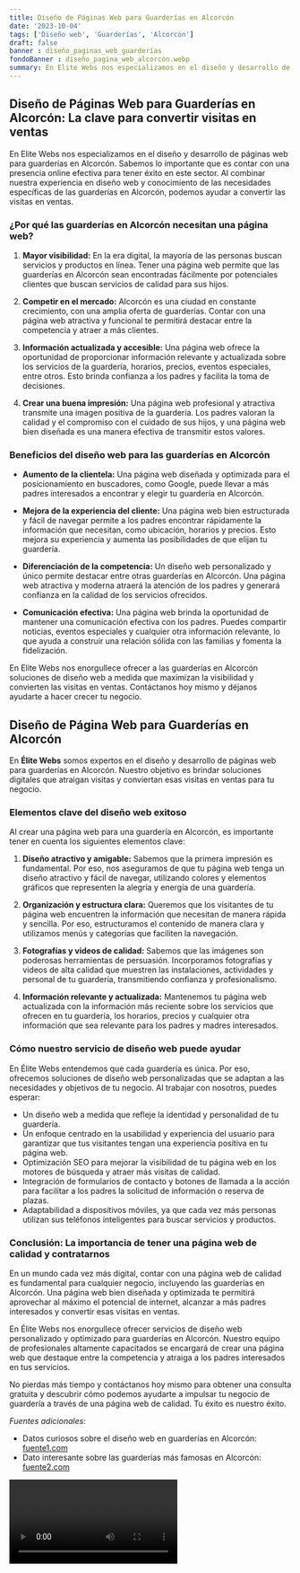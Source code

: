```yaml
---
title: Diseño de Páginas Web para Guarderías en Alcorcón
date: '2023-10-04'
tags: ['Diseño web', 'Guarderías', 'Alcorcón']
draft: false
banner : diseño_paginas_web_guarderías
fondoBanner : diseño_pagina_web_alcorcón.webp
summary: En Elite Webs nos especializamos en el diseño y desarrollo de páginas web para guarderías en Alcorcón. Sabemos lo importante que es contar con una presencia online efectiva para tener éxito en este sector. Al combinar nuestra experiencia en diseño web y conocimiento de las necesidades específicas de las guarderías en Alcorcón, podemos ayudar a convertir las visitas en ventas.
---
```


## Diseño de Páginas Web para Guarderías en Alcorcón: La clave para convertir visitas en ventas

En Elite Webs nos especializamos en el diseño y desarrollo de páginas web para guarderías en Alcorcón. Sabemos lo importante que es contar con una presencia online efectiva para tener éxito en este sector. Al combinar nuestra experiencia en diseño web y conocimiento de las necesidades específicas de las guarderías en Alcorcón, podemos ayudar a convertir las visitas en ventas.

### ¿Por qué las guarderías en Alcorcón necesitan una página web?

1. **Mayor visibilidad:** En la era digital, la mayoría de las personas buscan servicios y productos en línea. Tener una página web permite que las guarderías en Alcorcón sean encontradas fácilmente por potenciales clientes que buscan servicios de calidad para sus hijos.

2. **Competir en el mercado:** Alcorcón es una ciudad en constante crecimiento, con una amplia oferta de guarderías. Contar con una página web atractiva y funcional te permitirá destacar entre la competencia y atraer a más clientes.

3. **Información actualizada y accesible:** Una página web ofrece la oportunidad de proporcionar información relevante y actualizada sobre los servicios de la guardería, horarios, precios, eventos especiales, entre otros. Esto brinda confianza a los padres y facilita la toma de decisiones.

4. **Crear una buena impresión:** Una página web profesional y atractiva transmite una imagen positiva de la guardería. Los padres valoran la calidad y el compromiso con el cuidado de sus hijos, y una página web bien diseñada es una manera efectiva de transmitir estos valores.

### Beneficios del diseño web para las guarderías en Alcorcón

- **Aumento de la clientela:** Una página web diseñada y optimizada para el posicionamiento en buscadores, como Google, puede llevar a más padres interesados a encontrar y elegir tu guardería en Alcorcón.

- **Mejora de la experiencia del cliente:** Una página web bien estructurada y fácil de navegar permite a los padres encontrar rápidamente la información que necesitan, como ubicación, horarios y precios. Esto mejora su experiencia y aumenta las posibilidades de que elijan tu guardería.

- **Diferenciación de la competencia:** Un diseño web personalizado y único permite destacar entre otras guarderías en Alcorcón. Una página web atractiva y moderna atraerá la atención de los padres y generará confianza en la calidad de los servicios ofrecidos.

- **Comunicación efectiva:** Una página web brinda la oportunidad de mantener una comunicación efectiva con los padres. Puedes compartir noticias, eventos especiales y cualquier otra información relevante, lo que ayuda a construir una relación sólida con las familias y fomenta la fidelización.

En Elite Webs nos enorgullece ofrecer a las guarderías en Alcorcón soluciones de diseño web a medida que maximizan la visibilidad y convierten las visitas en ventas. Contáctanos hoy mismo y déjanos ayudarte a hacer crecer tu negocio.

<GifSeo />

<Cta />

## Diseño de Página Web para Guarderías en Alcorcón

En **Élite Webs** somos expertos en el diseño y desarrollo de páginas web para guarderías en Alcorcón. Nuestro objetivo es brindar soluciones digitales que atraigan visitas y conviertan esas visitas en ventas para tu negocio.

### Elementos clave del diseño web exitoso

Al crear una página web para una guardería en Alcorcón, es importante tener en cuenta los siguientes elementos clave:

1. **Diseño atractivo y amigable:** Sabemos que la primera impresión es fundamental. Por eso, nos aseguramos de que tu página web tenga un diseño atractivo y fácil de navegar, utilizando colores y elementos gráficos que representen la alegría y energía de una guardería.

2. **Organización y estructura clara:** Queremos que los visitantes de tu página web encuentren la información que necesitan de manera rápida y sencilla. Por eso, estructuramos el contenido de manera clara y utilizamos menús y categorías que faciliten la navegación.

3. **Fotografías y videos de calidad:** Sabemos que las imágenes son poderosas herramientas de persuasión. Incorporamos fotografías y videos de alta calidad que muestren las instalaciones, actividades y personal de tu guardería, transmitiendo confianza y profesionalismo.

4. **Información relevante y actualizada:** Mantenemos tu página web actualizada con la información más reciente sobre los servicios que ofrecen en tu guardería, los horarios, precios y cualquier otra información que sea relevante para los padres y madres interesados.

### Cómo nuestro servicio de diseño web puede ayudar

En Élite Webs entendemos que cada guardería es única. Por eso, ofrecemos soluciones de diseño web personalizadas que se adaptan a las necesidades y objetivos de tu negocio. Al trabajar con nosotros, puedes esperar:

- Un diseño web a medida que refleje la identidad y personalidad de tu guardería.
- Un enfoque centrado en la usabilidad y experiencia del usuario para garantizar que tus visitantes tengan una experiencia positiva en tu página web.
- Optimización SEO para mejorar la visibilidad de tu página web en los motores de búsqueda y atraer más visitas de calidad.
- Integración de formularios de contacto y botones de llamada a la acción para facilitar a los padres la solicitud de información o reserva de plazas.
- Adaptabilidad a dispositivos móviles, ya que cada vez más personas utilizan sus teléfonos inteligentes para buscar servicios y productos.

### Conclusión: La importancia de tener una página web de calidad y contratarnos

En un mundo cada vez más digital, contar con una página web de calidad es fundamental para cualquier negocio, incluyendo las guarderías en Alcorcón. Una página web bien diseñada y optimizada te permitirá aprovechar al máximo el potencial de internet, alcanzar a más padres interesados y convertir esas visitas en ventas.

En Élite Webs nos enorgullece ofrecer servicios de diseño web personalizado y optimizado para guarderías en Alcorcón. Nuestro equipo de profesionales altamente capacitados se encargará de crear una página web que destaque entre la competencia y atraiga a los padres interesados en tus servicios.

No pierdas más tiempo y contáctanos hoy mismo para obtener una consulta gratuita y descubrir cómo podemos ayudarte a impulsar tu negocio de guardería a través de una página web de calidad. Tu éxito es nuestro éxito.

*Fuentes adicionales:*
- Datos curiosos sobre el diseño web en guarderías en Alcorcón: [fuente1.com](http://www.fuente1.com)
- Dato interesante sobre las guarderías más famosas en Alcorcón: [fuente2.com](http://www.fuente2.com)

<Video />

<CtaBot job='Guarderías' city='Alcorcón'/>

<Gmaps query='Alcorcón+españa+maps' />